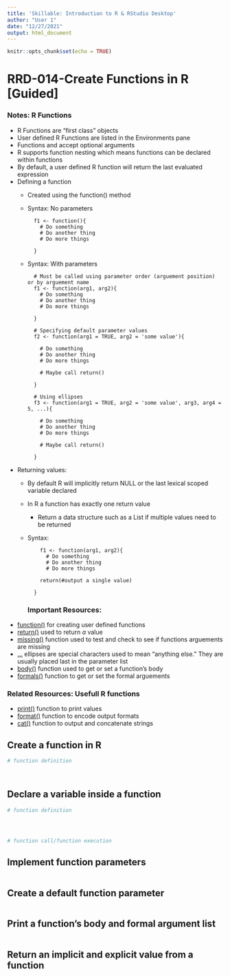 ```yaml
---
title: 'Skillable: Introduction to R & RStudio Desktop'
author: "User 1"
date: "12/27/2021"
output: html_document
---
```


```r
knitr::opts_chunk$set(echo = TRUE)
```

# RRD-014-Create Functions in R [Guided]

### Notes: R Functions
- R Functions are "first class" objects
- User defined R Functions are listed in the Environments pane
- Functions and accept optional arguments
- R supports function nesting which means functions can be declared within functions
- By default, a user defined R function will return the last evaluated expression 
- Defining a function
  - Created using the function() method
  - Syntax: No parameters
    ```
      f1 <- function(){
        # Do something
        # Do another thing
        # Do more things
      
      }
    ```
  - Syntax: With parameters
    ```
      # Must be called using parameter order (arguement position) or by arguement name
      f1 <- function(arg1, arg2){
        # Do something
        # Do another thing
        # Do more things
      
      }
      
      # Specifying default parameter values
      f2 <- function(arg1 = TRUE, arg2 = 'some value'){
      
        # Do something
        # Do another thing
        # Do more things
        
        # Maybe call return()
      
      }
      
      # Using ellipses
      f3 <- function(arg1 = TRUE, arg2 = 'some value', arg3, arg4 = 5, ...){
      
        # Do something
        # Do another thing
        # Do more things
        
        # Maybe call return()
      
      }
      
    ```
- Returning values:
  - By default R will implicitly return NULL or the last lexical scoped variable declared
  - In R a function has exactly one return value
    - Return a data structure such as a List if multiple values need to be returned
  - Syntax:
    ```
        f1 <- function(arg1, arg2){
          # Do something
          # Do another thing
          # Do more things
        
        return(#output a single value)
      
      }
    ```
### Important Resources:
- [function()](https://www.rdocumentation.org/packages/base/versions/3.6.2/topics/function) for creating user defined functions
- [return()](https://faculty.nps.edu/sebuttre/home/R/functions.html) used to return *a* value
- [missing()](https://www.rdocumentation.org/packages/base/versions/3.6.2/topics/missing) function used to test and check to see if functions arguements are missing
- [...](https://faculty.nps.edu/sebuttre/home/R/functions.html) ellipses are special characters used to mean "anything else." They are usually placed last in the parameter list
- [body()](https://www.rdocumentation.org/packages/base/versions/3.6.2/topics/body) function used to get or set a function's body
- [formals()](https://www.rdocumentation.org/packages/base/versions/3.6.2/topics/formals) function to get or set the formal arguements

### Related Resources: Usefull R functions
- [print()](https://www.rdocumentation.org/packages/base/versions/3.6.2/topics/print) function to print values
- [format()](https://www.rdocumentation.org/packages/base/versions/3.6.2/topics/format) function to encode output formats
- [cat()](https://www.rdocumentation.org/packages/base/versions/3.6.2/topics/cat) function to output and concatenate strings

## Create a function in R
```r
# function definition




```
## Declare a variable inside a function
```r
# function definition




# function call/function execution


```
## Implement function parameters
```r





```

## Create a default function parameter
```r





```


## Print a function's body and formal argument list
```r





```

## Return an implicit and explicit value from a function
```r







```

